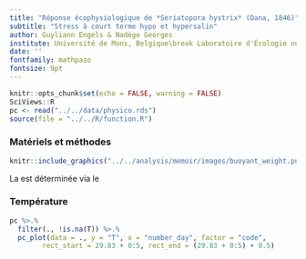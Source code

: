 ```yaml
---
title: "Réponse écophysiologique de *Seriatopora hystrix* (Dana, 1846)"
subtitle: "Stress à court terme hypo et hypersalin"
author: Guyliann Engels & Nadège Georges 
institute: Université de Mons, Belgique\break Laboratoire d'Écologie numérique des Milieux aquatiques\break \includegraphics[width=.08\textwidth,height=.1\textheight]{template/EcoNum-logo.pdf}
date: ''
fontfamily: mathpazo
fontsize: 9pt
---
```


```r
knitr::opts_chunk$set(echo = FALSE, warning = FALSE)
SciViews::R
pc <- read("../../data/physico.rds")
source(file = "../../R/function.R")
```

### Matériels et méthodes

\columnsbegin
\columnsmall
```r
knitr::include_graphics("../../analysis/memoir/images/buoyant_weight.png")
```
\columnlarge

La \alert{masse squelettique} est déterminée via le \alert{poids immergé}

\columnsend

### Température

```r
pc %>.%
  filter(., !is.na(T)) %>.%
  pc_plot(data = ., y = "T", x = "number_day", factor = "code",
        rect_start = 29.83 + 0:5, rect_end = (29.83 + 0:5) + 0.5)
```
